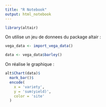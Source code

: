 ```yaml
---
title: "R Notebook"
output: html_notebook
---
```




```r
library(altair)
```

On utilise un jeu de donnees du package altair :
```r
vega_data <- import_vega_data()

data <- vega_data$barley()
```

On réalise le graphique :
```r
alt$Chart(data)$
  mark_bar()$
  encode(
    x = 'variety',
    y = 'sum(yield)',
    color = 'site'
  )
```